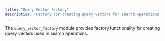 ```yaml
---
title: "Query Vector Factory"
description: "Factory for creating query vectors for search operations"
---
```


The `query_vector_factory` module provides factory functionality for creating query vectors used in search operations.